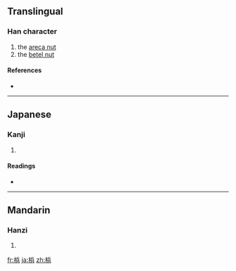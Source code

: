{{also|檳}}
==Translingual==

===Han character===
{{Han char|rn=75|rad=木|as=07|sn=11|four=|canj=木人一金 (DOMC)}}

# the [[areca nut]]
# the [[betel nut]]

====References====
* {{Han ref|kx=0531.131|dkj=14909|hdz=21216.020|uh=68B9|ud=26809}}

----

==Japanese==

===Kanji===
{{ja-kanji|grade=|rs=木07}}

# {{defn|Japanese}}

====Readings====
* {{ja-readings|on=[[びん]] (bin), [[ひん]] (hin)|kun=[[びんろうし]] (binroushi)}}

----

==Mandarin==

===Hanzi===
{{cmn-hanzi|pin=[[bīng]] ([[bing1]])|wg=ping<sup>1</sup>}}

# {{defn|Mandarin}}

[[fr:梹]]
[[ja:梹]]
[[zh:梹]]